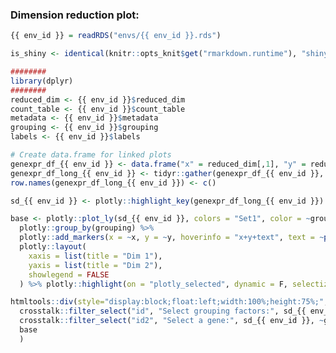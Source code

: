 ### Dimension reduction plot:

<!-- Component created on {{ date }} -->

```r
{{ env_id }} = readRDS("envs/{{ env_id }}.rds")

is_shiny <- identical(knitr::opts_knit$get("rmarkdown.runtime"), "shiny")

########
library(dplyr)
########
reduced_dim <- {{ env_id }}$reduced_dim
count_table <- {{ env_id }}$count_table
metadata <- {{ env_id }}$metadata
grouping <- {{ env_id }}$grouping
labels <- {{ env_id }}$labels

# Create data.frame for linked plots
genexpr_df_{{ env_id }} <- data.frame("x" = reduced_dim[,1], "y" = reduced_dim[,2], "grouping" = as.factor(metadata[[grouping]]), t(count_table))
genexpr_df_long_{{ env_id }} <- tidyr::gather(genexpr_df_{{ env_id }}, key = "gene", value = "expression", -x, -y, -grouping)
row.names(genexpr_df_long_{{ env_id }}) <- c()

sd_{{ env_id }} <- plotly::highlight_key(genexpr_df_long_{{ env_id }})
```

```r
base <- plotly::plot_ly(sd_{{ env_id }}, colors = "Set1", color = ~grouping) %>%
  plotly::group_by(grouping) %>%
  plotly::add_markers(x = ~x, y = ~y, hoverinfo = "x+y+text", text = ~paste("grouping: ", grouping,"</br> label: ", labels)) %>%
  plotly::layout(
    xaxis = list(title = "Dim 1"),
    yaxis = list(title = "Dim 2"),
    showlegend = FALSE
  ) %>% plotly::highlight(on = "plotly_selected", dynamic = F, selectize = F)

htmltools::div(style="display:block;float:left;width:100%;height:75%;",
  crosstalk::filter_select("id", "Select grouping factors:", sd_{{ env_id }}, ~grouping, multiple = T),
  crosstalk::filter_select("id2", "Select a gene:", sd_{{ env_id }}, ~gene, multiple = F),
  base
  )
```

```r
```

